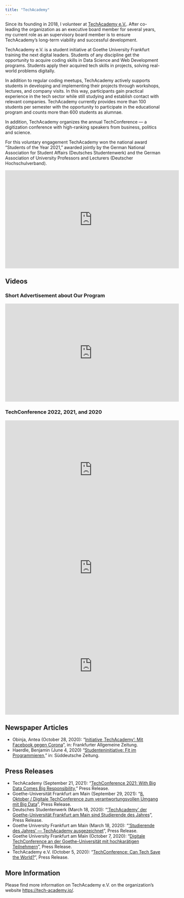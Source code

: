 ```yaml
---
title: "TechAcademy"
---
```


Since its founding in 2018, I volunteer at [TechAcademy
e.V.](https://tech-academy.io/). After co-leading the organization as an
executive board member for several years, my current role as an supervisory
board member is to ensure TechAcademy's long-term viability and successful
development.

TechAcademy e.V. is a student initiative at Goethe University Frankfurt
training the next digital leaders. Students of any discipline get the
opportunity to acquire coding skills in Data Science and Web Development
programs. Students apply their acquired tech skills in projects, solving
real-world problems digitally.

In addition to regular coding meetups, TechAcademy actively supports
students in developing and implementing their projects through
workshops, lectures, and company visits. In this way, participants gain
practical experience in the tech sector while still studying and
establish contact with relevant companies. TechAcademy currently
provides more than 100 students per semester with the opportunity to participate
in the educational program and counts more than 600 students as alumnae.

In addition, TechAcademy organizes the annual TechConference --- a
digitization conference with high-ranking speakers from business,
politics and science.

For this voluntary engagement TechAcademy won the national award
"Students of the Year 2021," awarded jointly by the German National
Association for Student Affairs (Deutsches Studentenwerk) and the German
Association of University Professors and Lecturers (Deutscher
Hochschulverband).

<iframe width="560" height="315" src="https://www.youtube.com/embed/1L_j2rwB4cc" title="YouTube video player" frameborder="0" allow="accelerometer; autoplay; clipboard-write; encrypted-media; gyroscope; picture-in-picture" allowfullscreen>

</iframe>

## Videos

### Short Advertisement about Our Program

<iframe width="560" height="315" src="https://www.youtube.com/embed/p_ETdnX3tos" title="YouTube video player" frameborder="0" allow="accelerometer; autoplay; clipboard-write; encrypted-media; gyroscope; picture-in-picture" allowfullscreen>

</iframe>

### TechConference 2022, 2021, and 2020

<iframe width="560" height="315" src="https://www.youtube.com/embed/lcuF2-SlAD4" title="YouTube video player" frameborder="0" allow="accelerometer; autoplay; clipboard-write; encrypted-media; gyroscope; picture-in-picture; web-share" allowfullscreen></iframe>

<iframe width="560" height="315" src="https://www.youtube.com/embed/e-a01pGJ9kQ" title="YouTube video player" frameborder="0" allow="accelerometer; autoplay; clipboard-write; encrypted-media; gyroscope; picture-in-picture" allowfullscreen>

</iframe>

<iframe width="560" height="315" src="https://www.youtube.com/embed/38G-m6Rs8BQ" title="YouTube video player" frameborder="0" allow="accelerometer; autoplay; clipboard-write; encrypted-media; gyroscope; picture-in-picture" allowfullscreen>

</iframe>

## Newspaper Articles

-   Obinja, Antea (October 28, 2020): "[Initiative ‚TechAcademy': Mit
    Facebook gegen
    Corona](https://www.faz.net/aktuell/rhein-main/frankfurt/initiative-tech-academy-mit-facebook-gegen-corona-17021230.html)",
    in: Frankfurter Allgemeine Zeitung.
-   Haerdle, Benjamin (June 4, 2020) "[Studenteninitiative: Fit im
    Programmieren,](https://www.sueddeutsche.de/karriere/studenteninitiative-fit-im-programmieren-1.4924457)"
    in: Süddeutsche Zeitung.

## Press Releases

-   TechAcademy (September 21, 2021): "[TechConference 2021: With Big
    Data Comes Big
    Responsibility,](https://www.tech-academy.io/posts/techconference-with-big-data-comes-big-responsibility/)"
    Press Release.
-   Goethe-Universität Frankfurt am Main (September 29, 2021): "[8.
    Oktober / Digitale TechConference zum verantwortungsvollen Umgang
    mit Big
    Data](https://aktuelles.uni-frankfurt.de/veranstaltungen/8-oktober-digitale-techconference-zum-verantwortungsvollen-umgang-mit-big-data/)",
    Press Release.
-   Deutsches Studentenwerk (March 18, 2020): "['TechAcademy' der
    Goethe-Universität Frankfurt am Main sind Studierende des
    Jahres](https://www.studentenwerke.de/de/content/techacademy-e-v-werden-studierende-des)",
    Press Release.
-   Goethe University Frankfurt am Main (March 18, 2020): "['Studierende
    des Jahres' --- TechAcademy
    ausgezeichnet](https://aktuelles.uni-frankfurt.de/studium/studierende-des-jahres-techacademy-ausgezeichnet/)",
    Press Release.
-   Goethe University Frankfurt am Main (October 7, 2020): "[Digitale
    TechConference an der Goethe-Universität mit hochkarätigen
    Teilnehmern](https://aktuelles.uni-frankfurt.de/veranstaltungen/6-november-digitale-techconference-an-der-goethe-universitaet-mit-hochkaraetigen-teilnehmern/)",
    Press Release.
-   TechAcademy e.V. (October 5, 2020): "[TechConference: Can Tech Save
    the World?](https://conference.tech-academy.io/2020-thema/)", Press
    Release.

## More Information

Please find more information on TechAcademy e.V. on the organization's
website <https://tech-academy.io/>.
